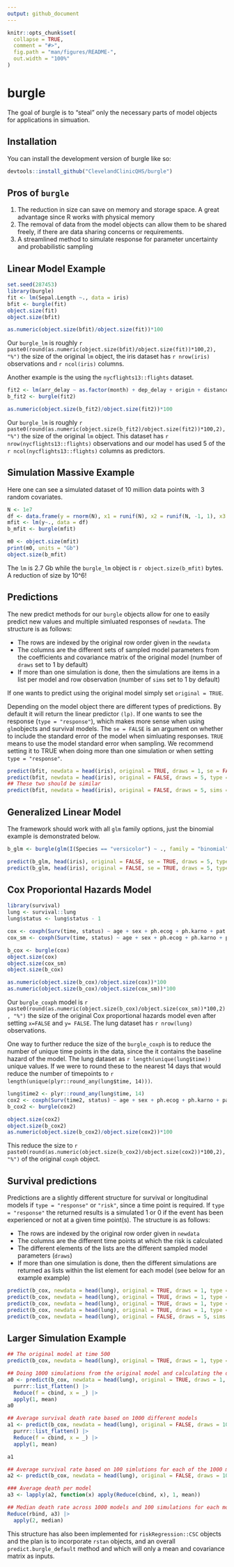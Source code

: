 ```yaml
---
output: github_document
---
```


<!-- README.md is generated from README.Rmd. Please edit that file -->

```r
knitr::opts_chunk$set(
  collapse = TRUE,
  comment = "#>",
  fig.path = "man/figures/README-",
  out.width = "100%"
)
```

# burgle

<!-- badges: start -->
<!-- badges: end -->

The goal of burgle is to "steal" only the necessary parts of model objects for applications in simuation.

## Installation

You can install the development version of burgle like so:

``` r
devtools::install_github("ClevelandClinicQHS/burgle")
```

## Pros of `burgle`

 1. The reduction in size can save on memory and storage space. A great advantage since R works with physical memory
 2. The removal of data from the model objects can allow them to be shared freely, if there are data sharing concerns or requirements.
 3. A streamlined method to simulate response for parameter uncertainty and probabilistic sampling


## Linear Model Example

```r
set.seed(287453)
library(burgle)
fit <- lm(Sepal.Length ~., data = iris)
bfit <- burgle(fit)
object.size(fit)
object.size(bfit)

as.numeric(object.size(bfit)/object.size(fit))*100
```

Our `burgle_lm` is roughly `r paste0(round(as.numeric(object.size(bfit)/object.size(fit))*100,2), "%")` the size of the original `lm` object, the iris dataset has `r nrow(iris)` observations and `r ncol(iris)` columns.

Another example is the using the `nycflights13::flights` dataset. 

```r
fit2 <- lm(arr_delay ~ as.factor(month) + dep_delay + origin + distance + hour, data = nycflights13::flights)
b_fit2 <- burgle(fit2)

as.numeric(object.size(b_fit2)/object.size(fit2))*100
```

Our `burgle_lm` is roughly `r paste0(round(as.numeric(object.size(b_fit2)/object.size(fit2))*100,2), "%")` the size of the original `lm` object. This dataset has `r nrow(nycflights13::flights)` observations and our model has used 5 of the `r ncol(nycflights13::flights)` columns as predictors.

## Simulation Massive Example

Here one can see a simulated dataset of 10 million data points with 3 random covariates.

```r
N <- 1e7
df <- data.frame(y = rnorm(N), x1 = runif(N), x2 = runif(N, -1, 1), x3 = runif(N, -2, 2))
mfit <- lm(y~., data = df)
b_mfit <- burgle(mfit)

m0 <- object.size(mfit)
print(m0, units = "Gb")
object.size(b_mfit)
```

The `lm` is 2.7 Gb while the `burgle_lm` object is `r object.size(b_mfit)` bytes. A reduction of size by 10^6!

## Predictions

The new predict methods for our `burgle` objects allow for one to easily predict new values and multiple simluated responses of `newdata`. 
The structure is as follows:

 * The rows are indexed by the original row order given in the `newdata`
 * The columns are the different sets of sampled model parameters from the coefficients and covariance matrix of the original model (number of `draws` set to 1 by default)
 * If more than one simulation is done, then the simulations are items in a list per model and row observation (number of `sims` set to 1 by default)

If one wants to predict using the original model simply set `original = TRUE`.

Depending on the model object there are different types of predictions. By default it will return the linear predictor `(lp)`. If one wants to see the response (`type = "response"`), which makes more sense when using `glm`objects and survival models. The `se = FALSE` is an argument on whether to include the standard error of the model when simluating responses. `TRUE` means to use the model standard error when sampling. We recommend setting it to TRUE when doing more than one simulation or when setting `type = "response"`.

```r
predict(bfit, newdata = head(iris), original = TRUE, draws = 1, se = FALSE, type = "lp")
predict(bfit, newdata = head(iris), original = FALSE, draws = 5, type = "lp")
## These two should be similar
predict(bfit, newdata = head(iris), original = FALSE, draws = 5, sims = 5, se = TRUE, type = "response")
```


## Generalized Linear Model

The framework should work with all `glm` family options, just the binomial example is demonstrated below.
```r
b_glm <- burgle(glm(I(Species == "versicolor") ~ ., family = "binomial", data = iris))

predict(b_glm, head(iris), original = FALSE, se = TRUE, draws = 5, type = "lp")
predict(b_glm, head(iris), original = FALSE, se = TRUE, draws = 5, type = "response")
```

## Cox Proporiontal Hazards Model
```r
library(survival)
lung <- survival::lung
lung$status <- lung$status - 1

cox <- coxph(Surv(time, status) ~ age + sex + ph.ecog + ph.karno + pat.karno, data = lung)
cox_sm <- coxph(Surv(time, status) ~ age + sex + ph.ecog + ph.karno + pat.karno, data = lung, x = FALSE, y = FALSE)

b_cox <- burgle(cox)
object.size(cox)
object.size(cox_sm)
object.size(b_cox)

as.numeric(object.size(b_cox)/object.size(cox))*100
as.numeric(object.size(b_cox)/object.size(cox_sm))*100
```

Our `burgle_coxph` model is `r paste0(round(as.numeric(object.size(b_cox)/object.size(cox_sm))*100,2), "%")` the size of the original Cox proportional hazards model even after setting `x=FALSE` and `y= FALSE`. The lung dataset has `r nrow(lung)` observations.

One way to further reduce the size of the `burgle_coxph` is to reduce the number of unique time points in the data, since the it contains the baseline hazard of the model. The lung dataset as `r length(unique(lung$time))` unique values. If we were to round these to the nearest 14 days that would reduce the number of timepoints to `r length(unique(plyr::round_any(lung$time, 14)))`.

```r
lung$time2 <- plyr::round_any(lung$time, 14)
cox2 <- coxph(Surv(time2, status) ~ age + sex + ph.ecog + ph.karno + pat.karno, data = lung, x = TRUE, y = FALSE)
b_cox2 <- burgle(cox2)

object.size(cox2)
object.size(b_cox2)
as.numeric(object.size(b_cox2)/object.size(cox2))*100
```

This reduce the size to `r paste0(round(as.numeric(object.size(b_cox2)/object.size(cox2))*100,2), "%")` of the original `coxph` object.

## Survival predictions

Predictions are a slightly different structure for survival or longitudinal models if `type = "response"` or `"risk"`, since a time point is required. If `type = "response"` the returned results is a simulated 1 or 0 if the event has been experienced or not at a given time point(s). 
The structure is as follows:

 * The rows are indexed by the original row order given in `newdata`
 * The columns are the different time points at which the risk is calculated
 * The different elements of the lists are the different sampled model parameters (`draws`)
 * If more than one simulation is done, then the different simulations are returned as lists within the list element for each model (see below for an example example)
```r
predict(b_cox, newdata = head(lung), original = TRUE, draws = 1, type = "lp")
predict(b_cox, newdata = head(lung), original = TRUE, draws = 1, type = "risk", times = 500)
predict(b_cox, newdata = head(lung), original = TRUE, draws = 1, type = "risk", times = c(500, 1000))
predict(b_cox, newdata = head(lung), original = TRUE, draws = 1, type = "response", times = c(500, 1000))
predict(b_cox, newdata = head(lung), original = FALSE, draws = 5, sims = 2, type = "response", times = c(500, 1000))

```

## Larger Simulation Example
```r
## The original model at time 500
predict(b_cox, newdata = head(lung), original = TRUE, draws = 1, type = "risk", times = c(500))

## Doing 1000 simulations from the original model and calculating the death rate
a0 <- predict(b_cox, newdata = head(lung), original = TRUE, draws = 1, sims = 1000, type = "response", times = c(500)) |> 
  purrr::list_flatten() |>
  Reduce(f = cbind, x = _) |> 
  apply(1, mean)
a0

## Average survival death rate based on 1000 different models
a1 <- predict(b_cox, newdata = head(lung), original = FALSE, draws = 1000, type = "response", times = c(500)) |> 
  purrr::list_flatten() |> 
  Reduce(f = cbind, x = _) |> 
  apply(1, mean)

a1

## Average survival rate based on 100 simlutions for each of the 1000 models
a2 <- predict(b_cox, newdata = head(lung), original = FALSE, draws = 1000, sims = 100, type = "response", times = c(500))

### Average death per model
a3 <- lapply(a2, function(x) apply(Reduce(cbind, x), 1, mean))

## Median death rate across 1000 models and 100 simulations for each model
Reduce(rbind, a3) |> 
  apply(2, median)

```


This structure has also been implemented for `riskRegression::CSC` objects and the plan is to incorporate `rstan` objects, and an overall `predict.burgle_default` method and which will only a mean and covariance matrix as inputs.
